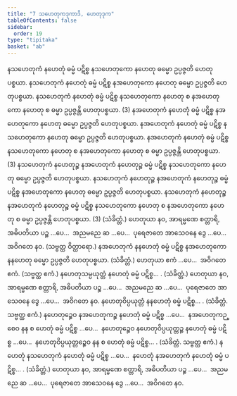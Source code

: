 ```yaml
---
title: "7 သဟေတုကဒုကာဒိ, ဟေတုဒုက"
tableOfContents: false
sidebar:
  order: 19
type: "tipitaka"
basket: "ab"
---
```



<DynamicBreadcrumb />

<Division number="18">

<Paragraph number="79">
နသဟေတုကံ နဟေတုံ ဓမ္မံ ပဋိစ္စ နသဟေတုကော နဟေတု ဓမ္မော ဥပ္ပဇ္ဇတိ ဟေတုပစ္စယာ. နသဟေတုကံ နဟေတုံ ဓမ္မံ ပဋိစ္စ နအဟေတုကော နဟေတု ဓမ္မော ဥပ္ပဇ္ဇတိ ဟေတုပစ္စယာ. နသဟေတုကံ နဟေတုံ ဓမ္မံ ပဋိစ္စ နသဟေတုကော နဟေတု စ နအဟေတုကော နဟေတု စ ဓမ္မာ ဥပ္ပဇ္ဇန္တိ ဟေတုပစ္စယာ. (3)
</Paragraph>

<Paragraph number="80">
နအဟေတုကံ နဟေတုံ ဓမ္မံ ပဋိစ္စ နအဟေတုကော နဟေတု ဓမ္မော ဥပ္ပဇ္ဇတိ ဟေတုပစ္စယာ. နအဟေတုကံ နဟေတုံ ဓမ္မံ ပဋိစ္စ နသဟေတုကော နဟေတု ဓမ္မော ဥပ္ပဇ္ဇတိ ဟေတုပစ္စယာ. နအဟေတုကံ နဟေတုံ ဓမ္မံ ပဋိစ္စ နသဟေတုကော နဟေတု စ နအဟေတုကော နဟေတု စ ဓမ္မာ ဥပ္ပဇ္ဇန္တိ ဟေတုပစ္စယာ. (3)
</Paragraph>

<Paragraph number="81">
နသဟေတုကံ နဟေတုဉ္စ နအဟေတုကံ နဟေတုဉ္စ ဓမ္မံ ပဋိစ္စ နသဟေတုကော နဟေတု ဓမ္မော ဥပ္ပဇ္ဇတိ ဟေတုပစ္စယာ. နသဟေတုကံ နဟေတုဉ္စ နအဟေတုကံ နဟေတုဉ္စ ဓမ္မံ ပဋိစ္စ နအဟေတုကော နဟေတု ဓမ္မော ဥပ္ပဇ္ဇတိ ဟေတုပစ္စယာ. နသဟေတုကံ နဟေတုဉ္စ နအဟေတုကံ နဟေတုဉ္စ ဓမ္မံ ပဋိစ္စ နသဟေတုကော နဟေတု စ နအဟေတုကော နဟေတု စ ဓမ္မာ ဥပ္ပဇ္ဇန္တိ ဟေတုပစ္စယာ. (3) (သံခိတ္တံ.)
</Paragraph>

<Paragraph number="82">
ဟေတုယာ နဝ, အာရမ္မဏေ စတ္တာရိ, အဓိပတိယာ ပဉ္စ …ပေ…  အညမညေ ဆ …ပေ…  ပုရေဇာတေ အာသေဝနေ ဒွေ …ပေ…  အဝိဂတေ နဝ. (သဗ္ဗတ္ထ ဝိတ္ထာရော.)
</Paragraph>

</Division>
<Division number="19">

<Paragraph number="83">
နအဟေတုကံ နနဟေတုံ ဓမ္မံ ပဋိစ္စ နအဟေတုကော နနဟေတု ဓမ္မော ဥပ္ပဇ္ဇတိ ဟေတုပစ္စယာ. (သံခိတ္တံ.)
</Paragraph>

<Paragraph number="84">
ဟေတုယာ ဧကံ …ပေ…  အဝိဂတေ ဧကံ. (သဗ္ဗတ္ထ ဧကံ.)
</Paragraph>

</Division>
<Division number="20">

<Paragraph number="85">
နဟေတုသမ္ပယုတ္တံ နဟေတုံ ဓမ္မံ ပဋိစ္စ… . (သံခိတ္တံ.) ဟေတုယာ နဝ, အာရမ္မဏေ စတ္တာရိ, အဓိပတိယာ ပဉ္စ …ပေ…  အညမညေ ဆ …ပေ…  ပုရေဇာတေ အာသေဝနေ ဒွေ …ပေ…  အဝိဂတေ နဝ.
</Paragraph>

<Paragraph number="86">
နဟေတုဝိပ္ပယုတ္တံ နနဟေတုံ ဓမ္မံ ပဋိစ္စ… . (သံခိတ္တံ. သဗ္ဗတ္ထ ဧကံ.)
</Paragraph>

</Division>
<Division number="21">

<Paragraph number="87">
နဟေတုဉ္စေဝ နအဟေတုကဉ္စ နဟေတုံ ဓမ္မံ ပဋိစ္စ …ပေ…  နအဟေတုကဉ္စေဝ နန စ ဟေတုံ ဓမ္မံ ပဋိစ္စ …ပေ…  နဟေတုဉ္စေဝ နဟေတုဝိပ္ပယုတ္တဉ္စ နဟေတုံ ဓမ္မံ ပဋိစ္စ …ပေ…  နဟေတုဝိပ္ပယုတ္တဉ္စေဝ နန စ ဟေတုံ ဓမ္မံ ပဋိစ္စ… . (သံခိတ္တံ. သဗ္ဗတ္ထ ဧကံ.)
</Paragraph>

</Division>
<Division number="22">

<Paragraph number="88">
နဟေတုံ နသဟေတုကံ နဟေတုံ ဓမ္မံ ပဋိစ္စ …ပေ…  နဟေတုံ နအဟေတုကံ နဟေတုံ ဓမ္မံ ပဋိစ္စ… . (သံခိတ္တံ.)
</Paragraph>

<Paragraph number="89">
ဟေတုယာ နဝ, အာရမ္မဏေ စတ္တာရိ, အဓိပတိယာ ပဉ္စ …ပေ…  အညမညေ ဆ …ပေ…  ပုရေဇာတေ အာသေဝနေ ဒွေ …ပေ…  အဝိဂတေ နဝ.
</Paragraph>
</Division>